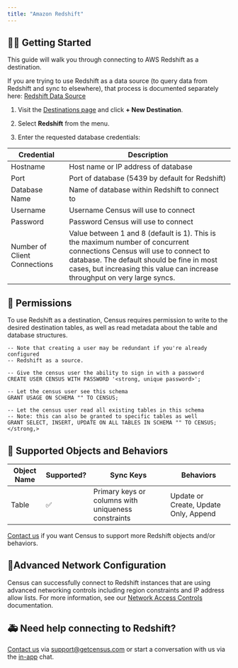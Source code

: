 ```yaml
---
title: "Amazon Redshift"
---
```


## 🏃‍♀️ Getting Started

This guide will walk you through connecting to AWS Redshift as a destination.

If you are trying to use Redshift as a data source (to query data from Redshift and sync to elsewhere), that process is documented separately here: [Redshift Data Source](/sources/redshift)

1. Visit the [Destinations page](https://app.getcensus.com/destinations) and click **\+ New Destination**.

2. Select **Redshift** from the menu.

3. Enter the requested database credentials:

| Credential                   | Description                                                                                                                                                                                                                                         |
| ---------------------------- | --------------------------------------------------------------------------------------------------------------------------------------------------------------------------------------------------------------------------------------------------- |
| Hostname                     | Host name or IP address of database                                                                                                                                                                                                                 |
| Port                         | Port of database (5439 by default for Redshift)                                                                                                                                                                                                     |
| Database Name                | Name of database within Redshift to connect to                                                                                                                                                                                                      |
| Username                     | Username Census will use to connect                                                                                                                                                                                                                 |
| Password                     | Password Census will use to connect                                                                                                                                                                                                                 |
| Number of Client Connections | Value between 1 and 8 (default is 1). This is the maximum number of concurrent connections Census will use to connect to database. The default should be fine in most cases, but increasing this value can increase throughput on very large syncs. |

## 🔑 Permissions

To use Redshift as a destination, Census requires permission to write to the desired destination tables, as well as read metadata about the table and database structures.

```
-- Note that creating a user may be redundant if you're already configured
-- Redshift as a source.

-- Give the census user the ability to sign in with a password
CREATE USER CENSUS WITH PASSWORD '<strong, unique password>';

-- Let the census user see this schema
GRANT USAGE ON SCHEMA "" TO CENSUS;

-- Let the census user read all existing tables in this schema
-- Note: this can also be granted to specific tables as well
GRANT SELECT, INSERT, UPDATE ON ALL TABLES IN SCHEMA "" TO CENSUS;</strong,>
```

## 🔀 Supported Objects and Behaviors

| **Object Name** | **Supported?** | **Sync Keys**                                       | **Behaviors**                         |
| --------------- | -------------- | --------------------------------------------------- | ------------------------------------- |
| Table           | ✅              | Primary keys or columns with uniqueness constraints | Update or Create, Update Only, Append |

[Contact us](mailto:support@getcensus.com) if you want Census to support more Redshift objects and/or behaviors.

## 🚦Advanced Network Configuration

Census can successfully connect to Redshift instances that are using advanced networking controls including region constraints and IP address allow lists. For more information, see our [Network Access Controls](/basics/security-and-privacy/regions-and-ip-addresses) documentation.

## 🚑 Need help connecting to Redshift?

[Contact us](mailto:support@getcensus.com) via support@getcensus.com or start a conversation with us via the [in-app](https://app.getcensus.com) chat.